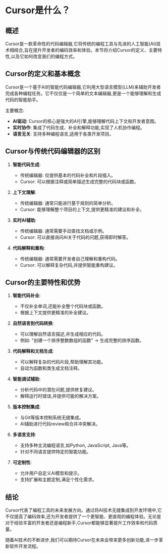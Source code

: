 # Cursor是什么？

## 概述

Cursor是一款革命性的代码编辑器,它将传统的编程工具与先进的人工智能(AI)技术相结合,旨在提升开发者的编码效率和体验。本节将介绍Cursor的定义、主要特性,以及它如何改变我们的编程方式。

## Cursor的定义和基本概念

Cursor是一个基于AI的智能代码编辑器,它利用大型语言模型(LLM)来辅助开发者完成各种编程任务。它不仅仅是一个简单的文本编辑器,更是一个能够理解和生成代码的智能助手。

主要概念:
- **AI驱动**: Cursor的核心是强大的AI引擎,能够理解代码上下文和开发者意图。
- **实时协作**: 集成了代码生成、补全和解释功能,实现了人机协作编程。
- **语言无关**: 支持多种编程语言,适用于各类开发项目。

## Cursor与传统代码编辑器的区别

1. **智能代码生成**: 
   - 传统编辑器: 仅提供基本的代码补全和片段插入。
   - Cursor: 可以根据注释或简单描述生成完整的代码块或函数。

2. **上下文理解**:
   - 传统编辑器: 通常只能进行基于规则的简单分析。
   - Cursor: 能够理解整个项目的上下文,提供更精准的建议和补全。

3. **实时AI辅助**:
   - 传统编辑器: 通常需要手动查找文档或示例。
   - Cursor: 可以直接询问AI关于代码的问题,获得即时解答。

4. **代码解释和重构**:
   - 传统编辑器: 通常需要开发者自己理解和重构代码。
   - Cursor: 可以解释复杂代码,并提供智能重构建议。

## Cursor的主要特性和优势

1. **智能代码补全**:
   - 不仅补全单词,还能补全整个代码块或函数。
   - 根据上下文提供更精准的补全建议。

2. **自然语言到代码转换**:
   - 可以理解自然语言描述,并生成相应的代码。
   - 例如: "创建一个排序整数数组的函数" -> 生成完整的排序函数。

3. **代码解释和文档生成**:
   - 可以解释复杂的代码片段,帮助理解其功能。
   - 自动为函数和类生成文档注释。

4. **智能调试辅助**:
   - 分析代码中的潜在问题,提供修复建议。
   - 解释运行时错误,并提供可能的解决方案。

5. **版本控制集成**:
   - 与Git等版本控制系统无缝集成。
   - AI辅助进行代码review和合并冲突解决。

6. **多语言支持**:
   - 支持多种主流编程语言,如Python, JavaScript, Java等。
   - 针对不同语言提供特定的智能功能。

7. **可定制性**:
   - 允许用户自定义AI模型和提示。
   - 支持扩展和主题定制,满足个性化需求。

## 结论

Cursor代表了编程工具的未来发展方向。通过将AI技术无缝集成到开发环境中,它不仅提高了编码效率,还为开发者提供了一个更智能、更直观的编程体验。无论是对于经验丰富的开发者还是编程新手,Cursor都能够显著提升工作效率和代码质量。

随着AI技术的不断进步,我们可以期待Cursor在未来会带来更多创新功能,进一步革新软件开发流程。